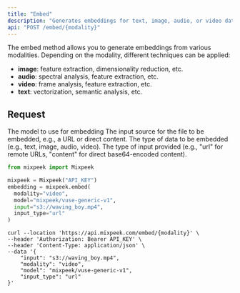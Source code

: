 ```yaml
---
title: "Embed"
description: "Generates embeddings for text, image, audio, or video data to create machine-readable representations."
api: "POST /embed/{modality}"
---
```


The embed method allows you to generate embeddings from various modalities. Depending on the modality, different techniques can be applied:

- **image**: feature extraction, dimensionality reduction, etc.
- **audio**: spectral analysis, feature extraction, etc.
- **video**: frame analysis, feature extraction, etc.
- **text**: vectorization, semantic analysis, etc.

## Request

<ParamField body="model" type="string" required>
  The model to use for embedding
</ParamField>

<ParamField body="input" type="string" required>
  The input source for the file to be embedded, e.g., a URL or direct content.
</ParamField>

<ParamField body="modality" type="string" required>
  The type of data to be embedded (e.g., text, image, audio, video).
</ParamField>

<ParamField body="input_type" type="string" required>
  The type of input provided (e.g., "url" for remote URLs, "content" for direct
  base64-encoded content).
</ParamField>

<RequestExample>

```python Python
from mixpeek import Mixpeek

mixpeek = Mixpeek("API_KEY")
embedding = mixpeek.embed(
  modality="video",
  model="mixpeek/vuse-generic-v1",
  input="s3://waving_boy.mp4",
  input_type="url"
)
```

```shell Shell
curl --location 'https://api.mixpeek.com/embed/{modality}' \
--header 'Authorization: Bearer API_KEY' \
--header 'Content-Type: application/json' \
--data '{
    "input": "s3://waving_boy.mp4",
    "modality": "video",
    "model": "mixpeek/vuse-generic-v1",
    "input_type": "url"
}'
```

</RequestExample>
